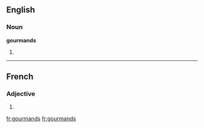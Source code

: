 ==English==

===Noun===
'''gourmands'''

# {{plural of|[[gourmand]]}}

----

==French==

===Adjective===
{{fr-adj-form}} {{m|p}}

# {{form of|masculine plural|gourmand|lang=French}}

[[fr:gourmands]]
[[fr:gourmands]]